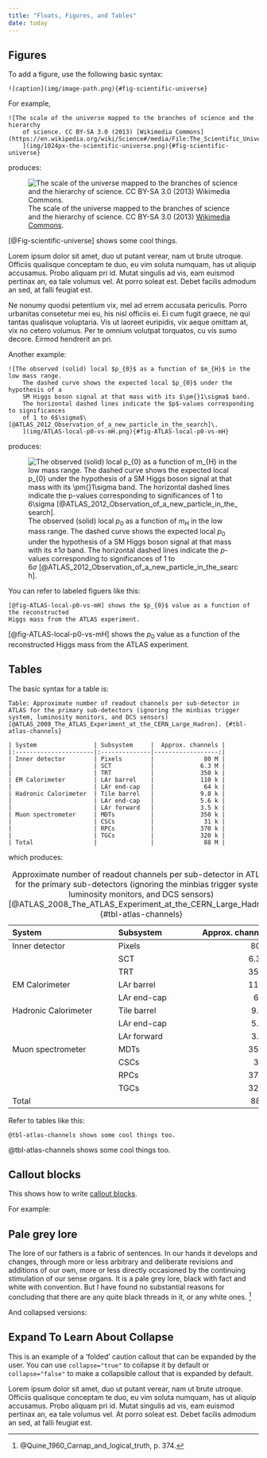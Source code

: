 ```yaml
---
title: "Floats, Figures, and Tables"
date: today
---
```



Figures
-------------------------------------------------------------------------------

To add a figure, use the following basic syntax:

    ![caption](img/image-path.png){#fig-scientific-universe}

For example,

    ![The scale of the universe mapped to the branches of science and the hierarchy
        of science. CC BY-SA 3.0 (2013) [Wikimedia Commons](https://en.wikipedia.org/wiki/Science#/media/File:The_Scientific_Universe.png).
        ](img/1024px-the-scientific-universe.png){#fig-scientific-universe}

produces:

![The scale of the universe mapped to the branches of science and the hierarchy of science. CC BY-SA 3.0 (2013)
    [Wikimedia Commons](https://en.wikipedia.org/wiki/Science#/media/File:The_Scientific_Universe.png).
    ](img/1024px-the-scientific-universe.png){#fig-scientific-universe}

[@Fig-scientific-universe] shows some cool things.

Lorem ipsum dolor sit amet, duo ut putant verear, nam ut brute utroque.
Officiis qualisque conceptam te duo, eu vim soluta numquam, has ut aliquip
accusamus. Probo aliquam pri id. Mutat singulis ad vis, eam euismod pertinax
an, ea tale volumus vel. At porro soleat est. Debet facilis admodum an sed,
at falli feugiat est.

Ne nonumy quodsi petentium vix, mel ad errem accusata periculis. Porro
urbanitas consetetur mei eu, his nisl officiis ei. Ei cum fugit graece,
ne qui tantas qualisque voluptaria. Vis ut laoreet euripidis, vix aeque
omittam at, vix no cetero volumus. Per te omnium volutpat torquatos, cu vis
sumo decore. Eirmod hendrerit an pri.

Another example:

    ![The observed (solid) local $p_{0}$ as a function of $m_{H}$ in the low mass range.
        The dashed curve shows the expected local $p_{0}$ under the hypothesis of a
        SM Higgs boson signal at that mass with its $\pm{}1\sigma$ band.
        The horizontal dashed lines indicate the $p$-values corresponding to significances
        of 1 to 6$\sigma$\ [@ATLAS_2012_Observation_of_a_new_particle_in_the_search]\.
        ](img/ATLAS-local-p0-vs-mH.png){#fig-ATLAS-local-p0-vs-mH}

produces:

![The observed (solid) local $p_{0}$ as a function of $m_{H}$ in the low mass range.
    The dashed curve shows the expected local $p_{0}$ under the hypothesis of a
    SM Higgs boson signal at that mass with its $\pm{}1\sigma$ band.
    The horizontal dashed lines indicate the $p$-values corresponding to significances
    of 1 to 6$\sigma$\ [@ATLAS_2012_Observation_of_a_new_particle_in_the_search]\.
    ](img/ATLAS-local-p0-vs-mH.png){#fig-ATLAS-local-p0-vs-mH}


You can refer to labeled figuers like this:

    [@fig-ATLAS-local-p0-vs-mH] shows the $p_{0}$ value as a function of the reconstructed
    Higgs mass from the ATLAS experiment.

[@fig-ATLAS-local-p0-vs-mH] shows the $p_{0}$ value as a function of the reconstructed
Higgs mass from the ATLAS experiment.


Tables
-------------------------------------------------------------------------------

The basic syntax for a table is:

    Table: Approximate number of readout channels per sub-detector in ATLAS for the primary sub-detectors (ignoring the minbias trigger system, luminosity monitors, and DCS sensors) [@ATLAS_2008_The_ATLAS_Experiment_at_the_CERN_Large_Hadron]. {#tbl-atlas-channels}
    
    | System                | Subsystem     |  Approx. channels |
    |:----------------------|:--------------|------------------:|
    | Inner detector        | Pixels        |              80 M |
    |                       | SCT           |             6.3 M |
    |                       | TRT           |             350 k |
    | EM Calorimeter        | LAr barrel    |             110 k |
    |                       | LAr end-cap   |              64 k |
    | Hadronic Calorimeter  | Tile barrel   |             9.8 k |
    |                       | LAr end-cap   |             5.6 k |
    |                       | LAr forward   |             3.5 k |
    | Muon spectrometer     | MDTs          |             350 k |
    |                       | CSCs          |              31 k |
    |                       | RPCs          |             370 k |
    |                       | TGCs          |             320 k |
    | Total                 |               |              88 M |

which produces:

Table: Approximate number of readout channels per sub-detector in ATLAS for the primary sub-detectors (ignoring the minbias trigger system, luminosity monitors, and DCS sensors) [@ATLAS_2008_The_ATLAS_Experiment_at_the_CERN_Large_Hadron]. {#tbl-atlas-channels}

| System                | Subsystem     |  Approx. channels |
|:----------------------|:--------------|------------------:|
| Inner detector        | Pixels        |              80 M |
|                       | SCT           |             6.3 M |
|                       | TRT           |             350 k |
| EM Calorimeter        | LAr barrel    |             110 k |
|                       | LAr end-cap   |              64 k |
| Hadronic Calorimeter  | Tile barrel   |             9.8 k |
|                       | LAr end-cap   |             5.6 k |
|                       | LAr forward   |             3.5 k |
| Muon spectrometer     | MDTs          |             350 k |
|                       | CSCs          |              31 k |
|                       | RPCs          |             370 k |
|                       | TGCs          |             320 k |
| Total                 |               |              88 M |

Refer to tables like this:

    @tbl-atlas-channels shows some cool things too.

@tbl-atlas-channels shows some cool things too.


Callout blocks
-------------------------------------------------------------------------------

This shows how to write [callout blocks](https://quarto.org/docs/authoring/callouts.html).

For example:

::: {.callout-note}
## Pale grey lore

The lore of our fathers is a fabric of sentences. In our hands it develops
and changes, through more or less arbitrary and deliberate revisions and
additions of our own, more or less directly occasioned by the continuing
stimulation of our sense organs. It is a pale grey lore, black with fact
and white with convention. But I have found no substantial reasons for
concluding that there are any quite black threads in it, or any white
ones. [^Quine1960p374]

:::

And collapsed versions:

::: {.callout-caution collapse="true"}
## Expand To Learn About Collapse

This is an example of a 'folded' caution callout that can be expanded by the user.
You can use `collapse="true"` to collapse it by default or `collapse="false"`
to make a collapsible callout that is expanded by default.

Lorem ipsum dolor sit amet, duo ut putant verear, nam ut brute utroque.
Officiis qualisque conceptam te duo, eu vim soluta numquam, has ut aliquip
accusamus. Probo aliquam pri id. Mutat singulis ad vis, eam euismod pertinax
an, ea tale volumus vel. At porro soleat est. Debet facilis admodum an sed,
at falli feugiat est.
:::

[^Quine1960p374]: @Quine_1960_Carnap_and_logical_truth\, p. 374.

